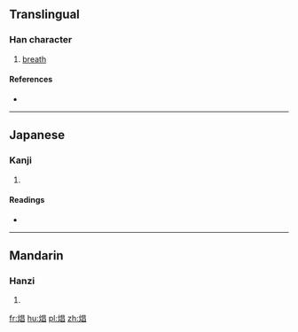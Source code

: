 ==Translingual==

===Han character===
{{Han char|rn=86|rad=火|as=08|sn=12|four=|canj=FAA|ids=⿰火昌}}

# [[breath]]

====References====
* {{Han ref|kx=0675.191|dkj=19162|hdz=32209.050|uh=713B|ud=28987}}

----

==Japanese==

===Kanji===
{{ja-kanji|grade=|rs=火08}}

# {{defn|lang=ja|sort=火08}}

====Readings====
* {{ja-readings|on=[[しょう]] (shō)|kun=}}

----

==Mandarin==

===Hanzi===
{{cmn-hanzi|pin=[[chàng]] ([[chang4]])|wg=ch'ang<sup>4</sup>}}

# {{defn|lang=cmn|sort=火08}}

[[fr:焻]]
[[hu:焻]]
[[pl:焻]]
[[zh:焻]]